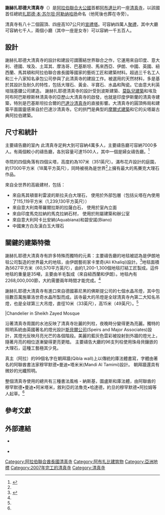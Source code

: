 {{Infobox religious building
| name = 謝赫扎耶德大清真寺
| native_name =  {{lang|ar|جَامِع ٱلشَّيْخ زَايِد ٱلْكَبِيْر}}
| native_name_lang = ar
| image = 
| alt = 
| caption = 
| map_type = UAE
| map_alt = 
| map_size = 265
| map_caption = 於[[阿拉伯聯合大公國|阿拉伯聯合大公國]]內的位置
| coordinates = {{coord|24.412|54.474|display=inline,title}}
| religious_affiliation = [[遜尼派|遜尼派伊斯蘭教]]
| location = {{ARE}}[[阿布達比|阿布達比]]
| groundbreaking = 1996
| year_completed = {{Start date and age|2007|12|20}}
| ownership = {{Link-en|阿拉伯聯合大公國政治|Politics of the United Arab Emirates|政府}}
| architecture_type = 清真寺
| architecture_style = 
| capacity = 41,000人以上
| length = {{convert|420|m|abbr=on}}
| width = {{convert|290|m|abbr=on}}
| dome_quantity = 7種不同尺寸的82個穹頂
| dome_height_outer = {{Convert|85|m|abbr=on|0}}
| dome_dia_outer = {{convert|32.2|m|abbr=on|0}}
| minaret_quantity = 4
| minaret_height = {{convert|107|m|abbr=on|0}}
| construction_cost = 20億[[阿聯迪拉姆|迪拉姆]]<br />（約5億4,500萬美元）
| website = {{url|http://www.szgmc.ae/|مركز جامع الشيخ زايد الكبير}}
}}
'''謝赫扎耶德大清真寺'''（{{lang-ar|جامع الشيخ زايد الكبير}}）是[[阿拉伯聯合大公國|阿拉伯聯合大公國]]首都[[阿布達比|阿布達比]]的一座[[清真寺|清真寺]]，以該國首任總統[[扎耶德·本·苏尔坦·阿勒纳哈扬|扎耶德·本·苏尔坦·阿勒纳哈扬]]命名（他死後也葬在寺旁）。

清真寺有八十二個圓頂、四座高107公尺的[[宣禮塔|宣禮塔]]。可容納四萬人[[聚禮|聚禮]]，其中大廳可容納七千人，兩個小廳（其中一座是女寺）可以容納一千五百人。


== 設計 ==
謝赫扎耶德大清真寺的設計和建設可謂團結世界聯合之作，它運用來自印度、意大利、德國、埃及、土耳其、摩洛哥、巴基斯坦、馬來西亞、伊朗、中國、英國、紐西蘭、馬其頓和阿拉伯聯合酋長國等國家的藝術工匠和建築材料。超過三千名工人和三十八家知名承包公司參與了此清真寺的建設工作。被選用的天然材料，多是基於其設計及耐久的特性，包括大理石、黃金、半寶石、水晶和陶瓷。它由意大利英培瑞基鏤公司建造。
謝赫扎耶德清真寺的設計受到波斯建築、[[莫臥兒建築|莫臥兒建築]]和埃及阿布阿巴斯穆斯林清真寺的亞歷山大清真寺的啟發，也就是印度伊斯蘭的清真寺建築，特別是巴基斯坦拉合爾的[[:巴德夏希清真寺|巴達沙清真寺]]的直接影響。大清真寺的圓頂佈局和建築平面圖靈感來自於巴達沙清真寺。它的拱門是典型的[[:摩尔式建筑|摩爾式建築]]和它的尖塔屬古典阿拉伯建築。

== 尺寸和統計 ==
主要禱告廳的室內
此清真寺足夠大到可容納4萬多人，主要禱告廳可容納7000多人。有兩個較小的禱告廳，各別容量可達1500人，其中一個是婦女禱告廳。<ref name=":0">{{Cite web|url=http://www.szgmc.ae/|title=Sheikh Zayed Grand Mosque in Abu Dhabi|accessdate=2017-06-05|work=www.szgmc.ae|archive-date=2017-09-15|archive-url=https://web.archive.org/web/20170915102746/http://www.szgmc.ae/|dead-url=yes}}</ref>

寺院的四個角落有四個尖塔，高度約為107米（351英尺）。滿布花卉設計的庭園，約17000平方米（18萬平方英尺），同時被視為是世界<ref name=":0" />上擁有最大的馬賽克大理石作品。

來自全世界的高級建材，包括：
* 來自馬其頓普利雷波的斯拉夫白大理石， 使用於外部包層（包括尖塔在內使用了115,119平方米（1,239,130平方英尺））
* 來自意大利南蒂羅爾拉斯的拉薩白石， 使用於室內立面
* 來自印度馬克拉納的馬克拉納石材， 使用於附屬建築和辦公室
* 來自意大利阿卡比安納(Aquabiana)和碧安諾(Biano) 
* 中國東方白及漢白玉大理石

== 關鍵的建築特徵 ==
謝赫扎耶德大清真寺有許多特殊而獨特的元素：主要禱告廳的地毯被認為是伊朗地毯公司製造的世界最大的地毯，由伊朗藝術家卡里奇(Ali Khaliqi)設計。<ref>{{Cite web|url=http://news.webindia123.com/news/Articles/World/20070728/726654.html|title=Iran weaves world's largest carpet|accessdate=2017-06-05|work=news.webindia123.com|archive-date=2018-02-11|archive-url=https://web.archive.org/web/20180211071841/https://news.webindia123.com/news/Articles/World/20070728/726654.html|dead-url=no}}</ref>地毯面積為5627平方米（60,570平方英尺），由約1,200-1,300個地毯打結工匠製成。這件地毯的重量是35噸，主要由羊毛製成（來自紐西蘭和伊朗）。地毯內有2268,000,000節，大約需要兩年時間才能完成。<ref name=":0" />

謝赫扎耶德大清真寺有進口來自德國慕尼黑的佛斯提公司的七個水晶吊燈，其中包括數百萬施華洛世奇水晶所製而成。該寺最大的吊燈是全球清真寺內第二大知名吊燈，也是全球第三大吊燈，直徑10米（33英尺），高15米（49英尺）。<ref name=":0" />
<gallery>
|Chandelier in Sheikh Zayed Mosque
</gallery>
沿著清真寺周圍的水池反映了清真寺壯麗的列柱，夜晚時分變得更為亮麗。獨特的照明系統由英國著名的燈光設計[[wikipedia:Speirs_and_Major_Associates|斯貝爾公司]](Speirs and Major Associates)設計，其燈光反映月亮光芒的各個階段。美麗的藍灰色雲彩被投射到外牆的燈光上，隨著月亮的相位逐漸變得更亮更暗。
主要禱告大廳的96支列柱使用珠母貝鑲嵌的大理石，這種工藝極其少見。

真主（阿拉）的99個名字在朝拜牆(Qibla wall)上以傳統的庫法體書寫，字體由著名的阿聯酋書法家穆罕默德•曼迪•塔米米(Mandi Al Tamimi)設計。 朝拜牆還具有微妙的光纖照明。

整個清真寺使用的總共有三種書法風格 - 納斯基，圖盧斯和庫法體，由阿聯酋的穆罕默德•曼迪•阿米塔米，敘利亞的法魯克•哈達德，約旦的穆罕默德•阿拉姆等人起草。<ref name=":0" />

== 參考文獻 ==
{{reflist}}

== 外部連結 ==
{{Commonscat|Sheikh Zayed Mosque}}
* {{Official site|http://www.szgmc.gov.ae/en/Home}} {{en}}
* {{cite book |last=Shah |first=Pino |title=Sheikh Zayed Grand Mosque: Heaven's Waiting Room |publisher=ArtByPino.com |editor-last=Rood |editor-first=Carrie (compiler) |isbn=0-9979-9844-X |location=Pharr, Texas, the [[United_States|U.S.A.]] |volume=1 (of World Heritage Series) |url=https://books.google.com/books?id=wbfEDwAAQBAJ&vq |date=2020-03-14 |access-date=2020-07-09 |language=en}}

[[Category:阿拉伯聯合酋長國清真寺|Category:阿拉伯聯合酋長國清真寺]]
[[Category:阿布扎比建筑物|Category:阿布扎比建筑物]]
[[Category:亞洲地標|Category:亞洲地標]]
[[Category:2007年完工的清真寺|Category:2007年完工的清真寺]]
[[Category:清真寺|Category:清真寺]]